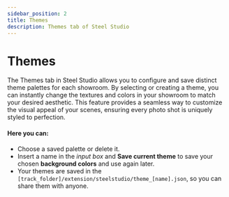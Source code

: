 ```yaml
---
sidebar_position: 2
title: Themes
description: Themes tab of Steel Studio
---
```


# Themes

The Themes tab in Steel Studio allows you to configure and save distinct theme palettes for each showroom. 
By selecting or creating a theme, you can instantly change the textures and colors in your showroom to match your desired aesthetic. 
This feature provides a seamless way to customize the visual appeal of your scenes, ensuring every photo shot is uniquely styled to perfection.

#### Here you can:

- Choose a saved palette or delete it.
- Insert a name in the _input box_ and **Save current theme** to save your chosen **background colors** and use again later.
- Your themes are saved in the ```[track_folder]/extension/steelstudio/theme_[name].json```, so you can share them with anyone.

<VideoPlayer url={videoThemeSelection} />
